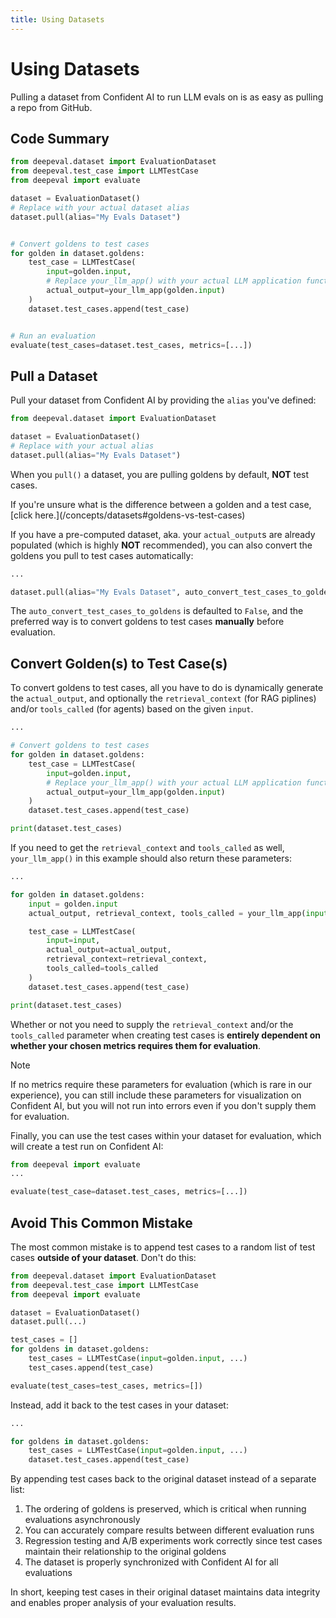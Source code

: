 ```yaml
---
title: Using Datasets
---
```



# Using Datasets

Pulling a dataset from Confident AI to run LLM evals on is as easy as pulling a repo from GitHub.

## Code Summary

```python showLineNumbers copy
from deepeval.dataset import EvaluationDataset
from deepeval.test_case import LLMTestCase
from deepeval import evaluate

dataset = EvaluationDataset()
# Replace with your actual dataset alias
dataset.pull(alias="My Evals Dataset")


# Convert goldens to test cases
for golden in dataset.goldens:
    test_case = LLMTestCase(
        input=golden.input,
        # Replace your_llm_app() with your actual LLM application function
        actual_output=your_llm_app(golden.input)
    )
    dataset.test_cases.append(test_case)


# Run an evaluation
evaluate(test_cases=dataset.test_cases, metrics=[...])
```

## Pull a Dataset

Pull your dataset from Confident AI by providing the `alias` you've defined:

```python showLineNumbers copy {5}
from deepeval.dataset import EvaluationDataset

dataset = EvaluationDataset()
# Replace with your actual alias
dataset.pull(alias="My Evals Dataset")
```

When you `pull()` a dataset, you are pulling goldens by default, **NOT** test cases.

<Callout type="warning">
  If you're unsure what is the difference between a golden and a test case,
  [click here.](/concepts/datasets#goldens-vs-test-cases)
</Callout>

If you have a pre-computed dataset, aka. your `actual_output`s are already populated (which is highly **NOT** recommended), you can also convert the goldens you pull to test cases automatically:

```python
...

dataset.pull(alias="My Evals Dataset", auto_convert_test_cases_to_goldens=True)
```

The `auto_convert_test_cases_to_goldens` is defaulted to `False`, and the preferred way is to convert goldens to test cases **manually** before evaluation.

## Convert Golden(s) to Test Case(s)

To convert goldens to test cases, all you have to do is dynamically generate the `actual_output`, and optionally the `retrieval_context` (for RAG piplines) and/or `tools_called` (for agents) based on the given `input`.

```python {8}
...

# Convert goldens to test cases
for golden in dataset.goldens:
    test_case = LLMTestCase(
        input=golden.input,
        # Replace your_llm_app() with your actual LLM application function
        actual_output=your_llm_app(golden.input)
    )
    dataset.test_cases.append(test_case)

print(dataset.test_cases)
```

If you need to get the `retrieval_context` and `tools_called` as well, `your_llm_app()` in this example should also return these parameters:

```python {5}
...

for golden in dataset.goldens:
    input = golden.input
    actual_output, retrieval_context, tools_called = your_llm_app(input)

    test_case = LLMTestCase(
        input=input,
        actual_output=actual_output,
        retrieval_context=retrieval_context,
        tools_called=tools_called
    )
    dataset.test_cases.append(test_case)

print(dataset.test_cases)
```

Whether or not you need to supply the `retrieval_context` and/or the `tools_called` parameter when creating test cases is **entirely dependent on whether your chosen metrics requires them for evaluation**.

> [!NOTE]
>
> If no metrics require these parameters for evaluation (which is rare in our experience), you can still include these parameters for visualization on Confident AI, but you will not run into errors even if you don't supply them for evaluation.

Finally, you can use the test cases within your dataset for evaluation, which will create a test run on Confident AI:

```python
from deepeval import evaluate
...

evaluate(test_case=dataset.test_cases, metrics=[...])
```

## Avoid This Common Mistake

The most common mistake is to append test cases to a random list of test cases **outside of your dataset**. Don't do this:

```python showLineNumbers copy {8, 11}
from deepeval.dataset import EvaluationDataset
from deepeval.test_case import LLMTestCase
from deepeval import evaluate

dataset = EvaluationDataset()
dataset.pull(...)

test_cases = []
for goldens in dataset.goldens:
    test_cases = LLMTestCase(input=golden.input, ...)
    test_cases.append(test_case)

evaluate(test_cases=test_cases, metrics=[])
```

Instead, add it back to the test cases in your dataset:

```python {5}
...

for goldens in dataset.goldens:
    test_cases = LLMTestCase(input=golden.input, ...)
    dataset.test_cases.append(test_case)
```

By appending test cases back to the original dataset instead of a separate list:

1. The ordering of goldens is preserved, which is critical when running evaluations asynchronously
2. You can accurately compare results between different evaluation runs
3. Regression testing and A/B experiments work correctly since test cases maintain their relationship to the original goldens
4. The dataset is properly synchronized with Confident AI for all evaluations

In short, keeping test cases in their original dataset maintains data integrity and enables proper analysis of your evaluation results.
